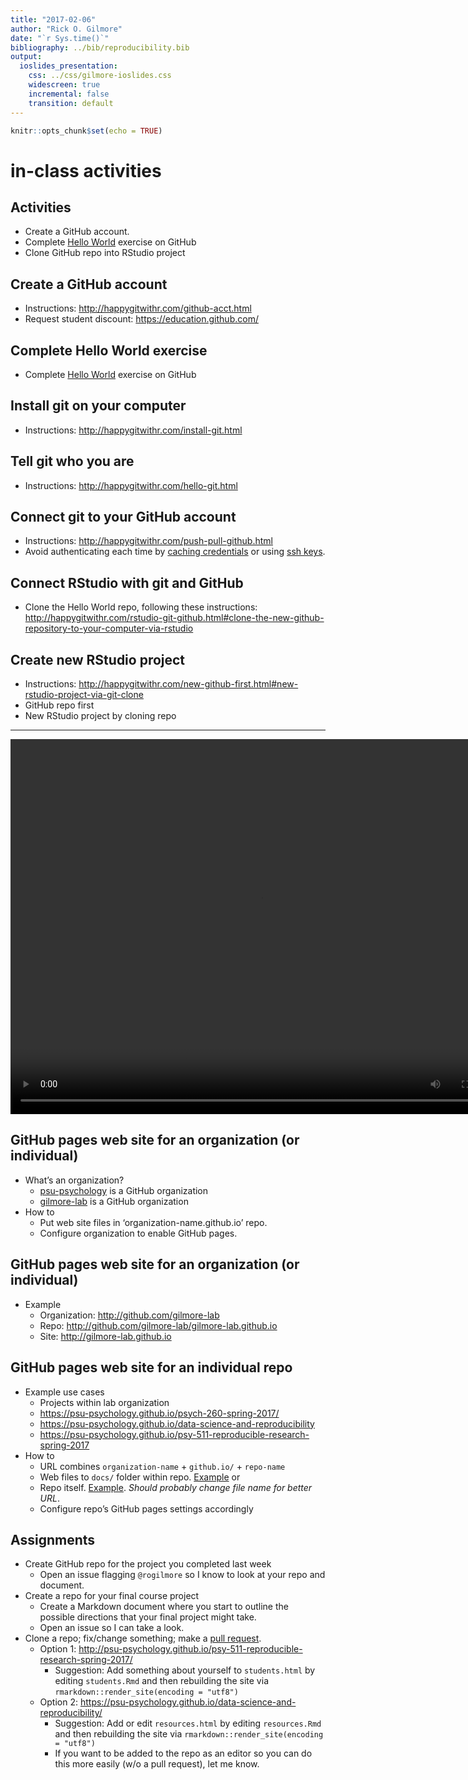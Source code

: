 ```yaml
---
title: "2017-02-06"
author: "Rick O. Gilmore"
date: "`r Sys.time()`"
bibliography: ../bib/reproducibility.bib
output:
  ioslides_presentation:
    css: ../css/gilmore-ioslides.css
    widescreen: true
    incremental: false
    transition: default
---
```


```r
knitr::opts_chunk$set(echo = TRUE)
```

# in-class activities

## Activities

- Create a GitHub account.
- Complete [Hello World](https://guides.github.com/activities/hello-world/) exercise on GitHub
- Clone GitHub repo into RStudio project

## Create a GitHub account

- Instructions: <http://happygitwithr.com/github-acct.html>
- Request student discount: <https://education.github.com/>

## Complete Hello World exercise

- Complete [Hello World](https://guides.github.com/activities/hello-world/) exercise on GitHub

## Install git on your computer

- Instructions: <http://happygitwithr.com/install-git.html>

## Tell git who you are

- Instructions: <http://happygitwithr.com/hello-git.html>

## Connect git to your GitHub account

- Instructions: <http://happygitwithr.com/push-pull-github.html>
- Avoid authenticating each time by [caching credentials](http://happygitwithr.com/credential-caching.html) or using [ssh keys](http://happygitwithr.com/ssh-keys.html).

## Connect RStudio with git and GitHub

- Clone the Hello World repo, following these instructions: <http://happygitwithr.com/rstudio-git-github.html#clone-the-new-github-repository-to-your-computer-via-rstudio>

## Create new RStudio project

- Instructions: <http://happygitwithr.com/new-github-first.html#new-rstudio-project-via-git-clone>
- GitHub repo first
- New RStudio project by cloning repo

---

<div class="centered">
<video width="800" height="600" controls>
  <source src="../video/clone-github-repo-into-rstudio-proj.mp4" type="video/mp4">
Your browser does not support the video tag.
</video>
</div>

## GitHub pages web site for an organization (or individual)

- What's an organization?
    + [psu-psychology](http://github.com/psu-psychology) is a GitHub organization
    + [gilmore-lab](http://github.com/gilmore-lab) is a GitHub organization
- How to
    + Put web site files in 'organization-name.github.io' repo.
    + Configure organization to enable GitHub pages.
    
## GitHub pages web site for an organization (or individual)

- Example
    + Organization: <http://github.com/gilmore-lab>
    + Repo: <http://github.com/gilmore-lab/gilmore-lab.github.io>
    + Site: <http://gilmore-lab.github.io>
    
## GitHub pages web site for an individual repo

- Example use cases
    + Projects within lab organization
    + <https://psu-psychology.github.io/psych-260-spring-2017/>
    + <https://psu-psychology.github.io/data-science-and-reproducibility>
    + <https://psu-psychology.github.io/psy-511-reproducible-research-spring-2017>
- How to
    + URL combines `organization-name` + `github.io/` + `repo-name`
    + Web files to `docs/` folder within repo. [Example](https://psu-psychology.github.io/data-science-and-reproducibility) or
    + Repo itself. [Example](https://gilmore-lab.github.io/soda-2017-01-31/soda-2017-01-31#1). *Should probably change file name for better URL*.
    + Configure repo's GitHub pages settings accordingly

## Assignments

- Create GitHub repo for the project you completed last week
    + Open an issue flagging `@rogilmore` so I know to look at your repo and document.
- Create a repo for your final course project
    + Create a Markdown document where you start to outline the possible directions that your final project might take.
    + Open an issue so I can take a look.
- Clone a repo; fix/change something; make a [pull request](https://help.github.com/articles/about-pull-requests/).
    + Option 1: <http://psu-psychology.github.io/psy-511-reproducible-research-spring-2017/>
        - Suggestion: Add something about yourself to `students.html` by editing `students.Rmd` and then rebuilding the site via `rmarkdown::render_site(encoding = "utf8")`
    + Option 2: <https://psu-psychology.github.io/data-science-and-reproducibility/>
        - Suggestion: Add or edit `resources.html` by editing `resources.Rmd` and then rebuilding the site via `rmarkdown::render_site(encoding = "utf8")`
        - If you want to be added to the repo as an editor so you can do this more easily (w/o a pull request), let me know.